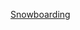 {{year by category
| m = 2
| c = 0
| d = 1
| y = 2
| cat = 單板滑雪
| sortkey = 單板滑雪
| parent = 依年份劃分的單板滑雪
| subcat = 2012年體育
}}
[[Category:2012年體育|Snowboarding]]